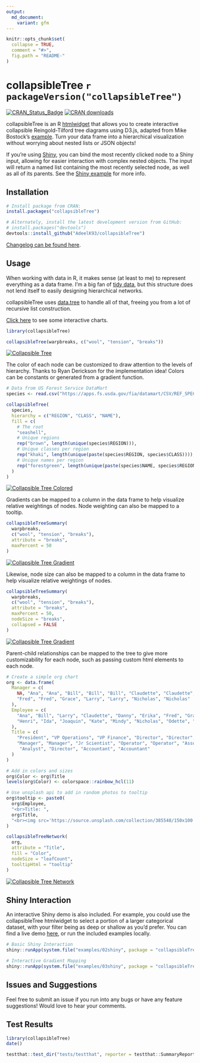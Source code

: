 ```yaml
---
output:
  md_document:
    variant: gfm
---
```


<!-- README.md is generated from README.Rmd. Please edit that file -->

```r
knitr::opts_chunk$set(
  collapse = TRUE,
  comment = "#>",
  fig.path = "README-"
)
```

# collapsibleTree `r packageVersion("collapsibleTree")`

[![CRAN_Status_Badge](http://www.r-pkg.org/badges/version/collapsibleTree)](https://cran.r-project.org/package=collapsibleTree) [![CRAN downloads](http://cranlogs.r-pkg.org/badges/collapsibleTree)](https://cran.r-project.org/package=collapsibleTree)


collapsibleTree is an R [htmlwidget](http://www.htmlwidgets.org/) that allows you to create interactive collapsible Reingold-Tilford tree diagrams using D3.js, adapted from Mike Bostock's [example](https://bl.ocks.org/mbostock/4339083). Turn your data frame into a hierarchical visualization without worrying about nested lists or JSON objects!

If you're using [Shiny](https://shiny.posit.co/), you can bind the most recently clicked node to a Shiny input, allowing for easier interaction with complex nested objects. The input will return a named list containing the most recently selected node, as well as all of its parents. See the [Shiny example](https://adeelk93.shinyapps.io/collapsibletree/) for more info.

## Installation

```r
# Install package from CRAN:
install.packages("collapsibleTree")

# Alternately, install the latest development version from GitHub:
# install.packages("devtools")
devtools::install_github("AdeelK93/collapsibleTree")
```

[Changelog can be found here](https://github.com/AdeelK93/collapsibleTree/releases).

## Usage

When working with data in R, it makes sense (at least to me) to represent everything as a data frame. I'm a big fan of [tidy data](https://cran.r-project.org/package=tidyr/vignettes/tidy-data.html), but this structure does not lend itself to easily designing hierarchical networks.

collapsibleTree uses [data.tree](https://cran.r-project.org/package=data.tree/vignettes/data.tree.html) to handle all of that, freeing you from a lot of recursive list construction.

[Click here](https://adeelk93.github.io/collapsibleTree/) to see some interactive charts.

```r
library(collapsibleTree)

collapsibleTree(warpbreaks, c("wool", "tension", "breaks"))
```

[![Collapsible Tree](README-example-1.PNG)](https://adeelk93.github.io/collapsibleTree/)

The color of each node can be customized to draw attention to the levels of hierarchy. Thanks to Ryan Derickson for the implementation idea! Colors can be constants or generated from a gradient function.

```r
# Data from US Forest Service DataMart
species <- read.csv("https://apps.fs.usda.gov/fia/datamart/CSV/REF_SPECIES_GROUP.csv")

collapsibleTree(
  species,
  hierarchy = c("REGION", "CLASS", "NAME"),
  fill = c(
    # The root
    "seashell",
    # Unique regions
    rep("brown", length(unique(species$REGION))),
    # Unique classes per region
    rep("khaki", length(unique(paste(species$REGION, species$CLASS)))),
    # Unique names per region
    rep("forestgreen", length(unique(paste(species$NAME, species$REGION))))
  )
)
```

[![Collapsible Tree Colored](README-example-2.PNG)](https://adeelk93.github.io/collapsibleTree/)

Gradients can be mapped to a column in the data frame to help visualize relative weightings of nodes. Node weighting can also be mapped to a tooltip.

```r
collapsibleTreeSummary(
  warpbreaks,
  c("wool", "tension", "breaks"),
  attribute = "breaks",
  maxPercent = 50
)
```

[![Collapsible Tree Gradient](README-example-3.PNG)](https://adeelk93.github.io/collapsibleTree/)

Likewise, node size can also be mapped to a column in the data frame to help visualize relative weightings of nodes.

```r
collapsibleTreeSummary(
  warpbreaks,
  c("wool", "tension", "breaks"),
  attribute = "breaks",
  maxPercent = 50,
  nodeSize = "breaks",
  collapsed = FALSE
)
```

[![Collapsible Tree Gradient](README-example-4.PNG)](https://adeelk93.github.io/collapsibleTree/)

Parent-child relationships can be mapped to the tree to give more customizability for each node, such as passing custom html elements to each node.

```r
# Create a simple org chart
org <- data.frame(
  Manager = c(
    NA, "Ana", "Ana", "Bill", "Bill", "Bill", "Claudette", "Claudette", "Danny",
    "Fred", "Fred", "Grace", "Larry", "Larry", "Nicholas", "Nicholas"
  ),
  Employee = c(
    "Ana", "Bill", "Larry", "Claudette", "Danny", "Erika", "Fred", "Grace",
    "Henri", "Ida", "Joaquin", "Kate", "Mindy", "Nicholas", "Odette", "Peter"
  ),
  Title = c(
    "President", "VP Operations", "VP Finance", "Director", "Director", "Scientist",
    "Manager", "Manager", "Jr Scientist", "Operator", "Operator", "Associate",
     "Analyst", "Director", "Accountant", "Accountant"
  )
)

# Add in colors and sizes
org$Color <- org$Title
levels(org$Color) <- colorspace::rainbow_hcl(11)

# Use unsplash api to add in random photos to tooltip
org$tooltip <- paste0(
  org$Employee,
  "<br>Title: ",
  org$Title,
  "<br><img src='https://source.unsplash.com/collection/385548/150x100'>"
)

collapsibleTreeNetwork(
  org,
  attribute = "Title",
  fill = "Color",
  nodeSize = "leafCount",
  tooltipHtml = "tooltip"
)
```

[![Collapsible Tree Network](README-example-5.PNG)](https://adeelk93.github.io/collapsibleTree/)

## Shiny Interaction

An interactive Shiny demo is also included. For example, you could use the collapsibleTree htmlwidget to select a portion of a larger categorical dataset, with your filter being as deep or shallow as you'd prefer. You can find a live demo [here](https://adeelk93.shinyapps.io/collapsibletree/), or run the included examples locally.

```r
# Basic Shiny Interaction
shiny::runApp(system.file("examples/02shiny", package = "collapsibleTree"))

# Interactive Gradient Mapping
shiny::runApp(system.file("examples/03shiny", package = "collapsibleTree"))
```

## Issues and Suggestions

Feel free to submit an issue if you run into any bugs or have any feature suggestions! Would love to hear your comments.

## Test Results

```r
library(collapsibleTree)
date()

testthat::test_dir("tests/testthat", reporter = testthat::SummaryReporter)
```
